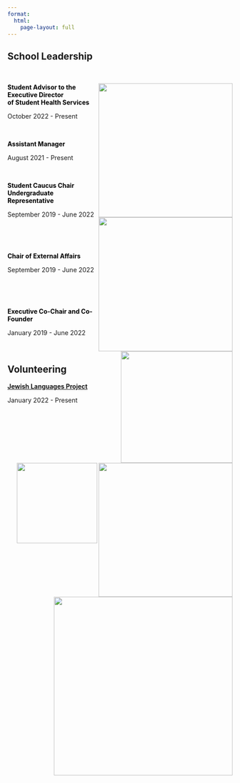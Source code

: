 ```yaml
---
format:
  html:
    page-layout: full
---
```


## School Leadership

<br>

<img src="images/student_health_logo.png" fig-align="left" width="300" align="right"/>

::: {.thick style="font-weight: bold; color: black;"}
Student Advisor to the Executive Director <br> of Student Health Services
:::

October 2022 - Present

<br>

<!-- -->

<img src="images/UCEN_logo.png" fig-align="left" width="300" align="right"/>

::: {.thick style="font-weight: bold; color: black;"}
Assistant Manager
:::

August 2021 - Present

<br>

<!-- -->

<img src="images/ucship_logo.jpeg" fig-align="left" width="250" align="right"/>

::: {.thick style="font-weight: bold; color: black;"}
Student Caucus Chair <br> Undergraduate Representative
:::

September 2019 - June 2022

<!-- -->

<br>

<img src="images/SFAC_logo.png" fig-align="left" width="300" align="right"/> <br>

::: {.thick style="font-weight: bold; color: black;"}
Chair of External Affairs
:::

September 2019 - June 2022

<!-- -->

<br>

<img src="images/PS_logo.jpg" fig-align="left" width="180" align="right"/> <br>

::: {.thick style="font-weight: bold; color: black;"}
Executive Co-Chair and Co-Founder
:::

January 2019 - June 2022

<br>

## Volunteering

<img src="images/jewish_lang_logo.webp" fig-align="left" width="400" align="right"/>

::: {.thick style="font-weight: bold; color: black;"}
<a href="https://www.jewishlanguages.org/jewish-language-project" target="_blank"> Jewish Languages Project</a>
:::

January 2022 - Present

